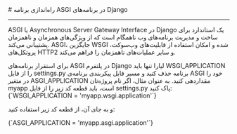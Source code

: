 

<Layout>
<Head>
<title>مستندات راه‌اندازی برنامه ASGI در Django - لیارا</title>

<meta property="og:title" content="مستندات خدمات رایانش ابری لیارا" />
<meta property="og:description" content="مستندات نحوه راه‌اندازی برنامه ASGI در پلتفرم Django در لیارا"  />
<meta property="og:image" content="https://files.liara.ir/liara/logos/liara-poster.jpg" />
</Head>
# راه‌اندازی برنامه ASGI در برنامه‌های Django
<hr className="mb-2" />

ASGI یا Asynchronous Server Gateway Interface در Django یک استاندارد برای ساخت و مدیریت برنامه‌های وب ناهمگام است که از ویژگی‌های همزمان و ناهمزمان پشتیبانی می‌کند. ASGI، جایگزین WSGI شده و امکان استفاده از قابلیت‌های وب‌سوکت، پروتکل‌های HTTP2 و سایر عملیات‌های ناهمزمان را فراهم می‌کند.
<div className="h-2" />
برای استقرار برنامه‌های ASGI در پلتفرم Django لیارا تنها باید <Important>WSGI_APPLICATION</Important> را از فایل <Important>settings.py</Important> برنامه حذف کنید و مسیر فایل پیکربندی برنامه‌ی ASGI خود را در متغیر <Important>ASGI_APPLICATION</Important> مقداردهی کنید. به عنوان مثال، اگر نام پروژه‌تان <Important>myapp</Important> است، باید قطعه کد زیر را از فایل <Important>settings.py</Important> پاک کنید:

<div className="h-2" />
<div dir='ltr'>
    <Highlight className="python">
        {`WSGI_APPLICATION = 'myapp.wsgi.application'`}
    </Highlight>
</div>
<div className="h-2" />

و به جای آن، از قطعه کد زیر استفاده کنید:
<div className="h-2" />
<div dir='ltr'>
    <Highlight className="python">
        {`ASGI_APPLICATION = 'myapp.asgi.application'`}
</Highlight>
</div>


</Layout>